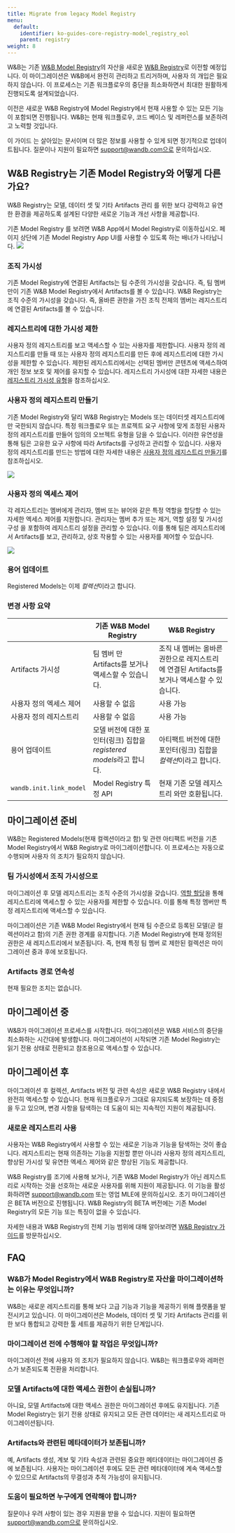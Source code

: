---
title: Migrate from legacy Model Registry
menu:
  default:
    identifier: ko-guides-core-registry-model_registry_eol
    parent: registry
weight: 8
---

W&B는 기존 [W&B Model Registry](/ko/guides/core/registry/model_registry/)의 자산을 새로운 [W&B Registry](/ko/./)로 이전할 예정입니다. 이 마이그레이션은 W&B에서 완전히 관리하고 트리거하며, 사용자 의 개입은 필요하지 않습니다. 이 프로세스는 기존 워크플로우의 중단을 최소화하면서 최대한 원활하게 진행되도록 설계되었습니다.

이전은 새로운 W&B Registry에 Model Registry에서 현재 사용할 수 있는 모든 기능이 포함되면 진행됩니다. W&B는 현재 워크플로우, 코드 베이스 및 레퍼런스를 보존하려고 노력할 것입니다.

이 가이드 는 살아있는 문서이며 더 많은 정보를 사용할 수 있게 되면 정기적으로 업데이트됩니다. 질문이나 지원이 필요하면 support@wandb.com으로 문의하십시오.

## W&B Registry는 기존 Model Registry와 어떻게 다른가요?

W&B Registry는 모델, 데이터 셋 및 기타 Artifacts 관리 를 위한 보다 강력하고 유연한 환경을 제공하도록 설계된 다양한 새로운 기능과 개선 사항을 제공합니다.

<Note>
기존 Model Registry 를 보려면 W&B App에서 Model Registry로 이동하십시오. 페이지 상단에 기존 Model Registry App UI를 사용할 수 있도록 하는 배너가 나타납니다.

<Frame>
    <img src="/images/registry/nav_to_old_model_reg.gif"  />
</Frame>
</Note>

### 조직 가시성
기존 Model Registry에 연결된 Artifacts는 팀 수준의 가시성을 갖습니다. 즉, 팀 멤버 만이 기존 W&B Model Registry에서 Artifacts를 볼 수 있습니다. W&B Registry는 조직 수준의 가시성을 갖습니다. 즉, 올바른 권한을 가진 조직 전체의 멤버는 레지스트리에 연결된 Artifacts를 볼 수 있습니다.

### 레지스트리에 대한 가시성 제한
사용자 정의 레지스트리를 보고 액세스할 수 있는 사용자를 제한합니다. 사용자 정의 레지스트리를 만들 때 또는 사용자 정의 레지스트리를 만든 후에 레지스트리에 대한 가시성을 제한할 수 있습니다. 제한된 레지스트리에서는 선택된 멤버만 콘텐츠에 액세스하여 개인 정보 보호 및 제어를 유지할 수 있습니다. 레지스트리 가시성에 대한 자세한 내용은 [레지스트리 가시성 유형](/ko/./configure_registry.md#registry-visibility-types)을 참조하십시오.

### 사용자 정의 레지스트리 만들기
기존 Model Registry와 달리 W&B Registry는 Models 또는 데이터셋 레지스트리에만 국한되지 않습니다. 특정 워크플로우 또는 프로젝트 요구 사항에 맞게 조정된 사용자 정의 레지스트리를 만들어 임의의 오브젝트 유형을 담을 수 있습니다. 이러한 유연성을 통해 팀은 고유한 요구 사항에 따라 Artifacts를 구성하고 관리할 수 있습니다. 사용자 정의 레지스트리를 만드는 방법에 대한 자세한 내용은 [사용자 정의 레지스트리 만들기](/ko/./create_registry)를 참조하십시오.

<Frame>
    <img src="/images/registry/mode_reg_eol.png"  />
</Frame>

### 사용자 정의 엑세스 제어
각 레지스트리는 멤버에게 관리자, 멤버 또는 뷰어와 같은 특정 역할을 할당할 수 있는 자세한 엑세스 제어를 지원합니다. 관리자는 멤버 추가 또는 제거, 역할 설정 및 가시성 구성 을 포함하여 레지스트리 설정을 관리할 수 있습니다. 이를 통해 팀은 레지스트리에서 Artifacts를 보고, 관리하고, 상호 작용할 수 있는 사용자를 제어할 수 있습니다.

<Frame>
    <img src="/images/registry/registry_access_control.png"  />
</Frame>

### 용어 업데이트
Registered Models는 이제 *컬렉션*이라고 합니다.

### 변경 사항 요약

|               | 기존 W&B Model Registry | W&B Registry |
| -----         | ----- | ----- |
| Artifacts 가시성| 팀 멤버 만 Artifacts를 보거나 액세스할 수 있습니다. | 조직 내 멤버는 올바른 권한으로 레지스트리에 연결된 Artifacts를 보거나 액세스할 수 있습니다. |
| 사용자 정의 엑세스 제어 | 사용할 수 없음 | 사용 가능 |
| 사용자 정의 레지스트리 | 사용할 수 없음 | 사용 가능 |
| 용어 업데이트 | 모델 버전에 대한 포인터(링크) 집합을 *registered models*라고 합니다. | 아티팩트 버전에 대한 포인터(링크) 집합을 *컬렉션*이라고 합니다. |
| `wandb.init.link_model` | Model Registry 특정 API | 현재 기존 모델 레지스트리 와만 호환됩니다. |

## 마이그레이션 준비

W&B는 Registered Models(현재 컬렉션이라고 함) 및 관련 아티팩트 버전을 기존 Model Registry에서 W&B Registry로 마이그레이션합니다. 이 프로세스는 자동으로 수행되며 사용자 의 조치가 필요하지 않습니다.

### 팀 가시성에서 조직 가시성으로

마이그레이션 후 모델 레지스트리는 조직 수준의 가시성을 갖습니다. [역할 할당](/ko/./configure_registry)을 통해 레지스트리에 액세스할 수 있는 사용자를 제한할 수 있습니다. 이를 통해 특정 멤버만 특정 레지스트리에 액세스할 수 있습니다.

마이그레이션은 기존 W&B Model Registry에서 현재 팀 수준으로 등록된 모델(곧 컬렉션이라고 함)의 기존 권한 경계를 유지합니다. 기존 Model Registry에 현재 정의된 권한은 새 레지스트리에서 보존됩니다. 즉, 현재 특정 팀 멤버 로 제한된 컬렉션은 마이그레이션 중과 후에 보호됩니다.

### Artifacts 경로 연속성

현재 필요한 조치는 없습니다.

## 마이그레이션 중

W&B가 마이그레이션 프로세스를 시작합니다. 마이그레이션은 W&B 서비스의 중단을 최소화하는 시간대에 발생합니다. 마이그레이션이 시작되면 기존 Model Registry는 읽기 전용 상태로 전환되고 참조용으로 액세스할 수 있습니다.

## 마이그레이션 후

마이그레이션 후 컬렉션, Artifacts 버전 및 관련 속성은 새로운 W&B Registry 내에서 완전히 액세스할 수 있습니다. 현재 워크플로우가 그대로 유지되도록 보장하는 데 중점을 두고 있으며, 변경 사항을 탐색하는 데 도움이 되는 지속적인 지원이 제공됩니다.

### 새로운 레지스트리 사용

사용자는 W&B Registry에서 사용할 수 있는 새로운 기능과 기능을 탐색하는 것이 좋습니다. 레지스트리는 현재 의존하는 기능을 지원할 뿐만 아니라 사용자 정의 레지스트리, 향상된 가시성 및 유연한 엑세스 제어와 같은 향상된 기능도 제공합니다.

W&B Registry를 조기에 사용해 보거나, 기존 W&B Model Registry가 아닌 레지스트리로 시작하는 것을 선호하는 새로운 사용자를 위해 지원이 제공됩니다. 이 기능을 활성화하려면 support@wandb.com 또는 영업 MLE에 문의하십시오. 초기 마이그레이션은 BETA 버전으로 진행됩니다. W&B Registry의 BETA 버전에는 기존 Model Registry의 모든 기능 또는 특징이 없을 수 있습니다.

자세한 내용과 W&B Registry의 전체 기능 범위에 대해 알아보려면 [W&B Registry 가이드](/ko/./)를 방문하십시오.

## FAQ

### W&B가 Model Registry에서 W&B Registry로 자산을 마이그레이션하는 이유는 무엇입니까?

W&B는 새로운 레지스트리를 통해 보다 고급 기능과 기능을 제공하기 위해 플랫폼을 발전시키고 있습니다. 이 마이그레이션은 Models, 데이터 셋 및 기타 Artifacts 관리를 위한 보다 통합되고 강력한 툴 세트를 제공하기 위한 단계입니다.

### 마이그레이션 전에 수행해야 할 작업은 무엇입니까?

마이그레이션 전에 사용자 의 조치가 필요하지 않습니다. W&B는 워크플로우와 레퍼런스가 보존되도록 전환을 처리합니다.

### 모델 Artifacts에 대한 액세스 권한이 손실됩니까?

아니요, 모델 Artifacts에 대한 액세스 권한은 마이그레이션 후에도 유지됩니다. 기존 Model Registry는 읽기 전용 상태로 유지되고 모든 관련 데이터는 새 레지스트리로 마이그레이션됩니다.

### Artifacts와 관련된 메타데이터가 보존됩니까?

예, Artifacts 생성, 계보 및 기타 속성과 관련된 중요한 메타데이터는 마이그레이션 중에 보존됩니다. 사용자는 마이그레이션 후에도 모든 관련 메타데이터에 계속 액세스할 수 있으므로 Artifacts의 무결성과 추적 가능성이 유지됩니다.

### 도움이 필요하면 누구에게 연락해야 합니까?

질문이나 우려 사항이 있는 경우 지원을 받을 수 있습니다. 지원이 필요하면 support@wandb.com으로 문의하십시오.
